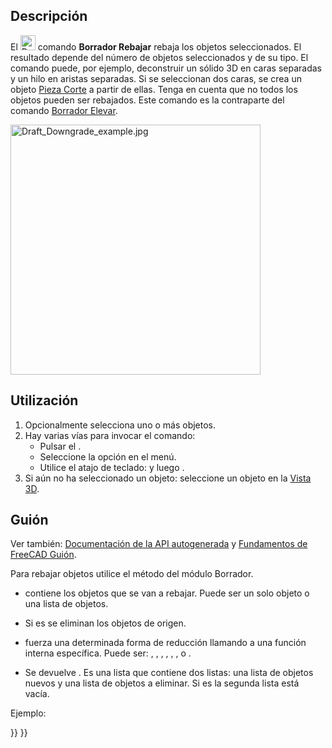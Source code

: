 <languages/>

{{Docnav/es
|[[Draft_Upgrade/es|Elevar]]
|[[Draft_WireToBSpline/es|HiloABSpline]]
|[[Draft_Workbench/es|Borrador]]
|IconL=Draft_Upgrade.svg
|IconR=Draft_WireToBSpline.svg
|IconC=Workbench_Draft.svg
}}

<div class="mw-translate-fuzzy">
{{GuiCommand/es
|Name=Draft Downgrade
|Name/es=Borrador Rebajar
|MenuLocation=Modificación → Rebajar
|Workbenches=[[Draft_Workbench/es|Borrador]], [[Arch_Workbench/es|Arquitectura]]
|Shortcut={{KEY|D}} {{KEY|N}}
|SeeAlso=[[Draft_Upgrade/es|Borrador Elevar]], [[Part_Cut/es|Pieza Cortar]]
}}
</div>

<span id="Description"></span>
==Descripción==

El [[Image:Draft_Downgrade.svg|24px]] comando '''Borrador Rebajar ''' rebaja los objetos seleccionados. El resultado depende del número de objetos seleccionados y de su tipo. El comando puede, por ejemplo, deconstruir un sólido 3D en caras separadas y un hilo en aristas separadas. Si se seleccionan dos caras, se crea un objeto [[Part_Cut/es|Pieza Corte]] a partir de ellas. Tenga en cuenta que no todos los objetos pueden ser rebajados. Este comando es la contraparte del comando [[Draft_Upgrade/es|Borrador Elevar]].

[[Image:Draft_Downgrade_example.jpg|400px]]
{{Caption|Dos caras superpuestas se rebajan a un objeto Pieza Corte, que se rebaja a una cara. Esa cara se rebaja a continuación a un hilo cerrado, que finalmente se rebajan a aristas separadas.}}

<span id="Usage"></span>
==Utilización==

<div class="mw-translate-fuzzy">
# Opcionalmente selecciona uno o más objetos.
# Hay varias vías para invocar el comando:
#* Pulsar el {{Button|[[Image:Draft_Downgrade.svg|16px]] [[Draft_Downgrade/es|Borrador Rebajar]]}}.
#* Seleccione la opción {{MenuCommand|Modificación → [[Image:Draft_Downgrade.svg|16px]] Rebajar}} en el menú.
#* Utilice el atajo de teclado: {{KEY|D}} y luego {{KEY|N}}.
#Si aún no ha seleccionado un objeto: seleccione un objeto en la [[3D_view/es|Vista 3D]].
</div>

<span id="Scripting"></span>
==Guión==

Ver también: [https://freecad.github.io/SourceDoc/ Documentación de la API autogenerada] y [[FreeCAD_Scripting_Basics/es|Fundamentos de FreeCAD Guión]].

Para rebajar objetos utilice el método {{incode|downgrade}} del módulo Borrador.

{{Code|code=
downgrade_list = downgrade(objects, delete=False, force=None)
}}

* {{incode|objects}} contiene los objetos que se van a rebajar. Puede ser un solo objeto o una lista de objetos.
* Si {{incode|delete}} es {{incode|True}} se eliminan los objetos de origen.
* {{incode|force}} fuerza una determinada forma de reducción llamando a una función interna específica. Puede ser: {{incode|"explode"}}, {{incode|"shapify"}}, {{incode|"subtr"}}, {{incode|"splitFaces"}}, {{incode|"cut2"}}, {{incode|"getWire"}}, {{incode|"splitWires"}} o {{incode|"splitCompounds"}}.
* Se devuelve {{incode|downgrade_list}}. Es una lista que contiene dos listas: una lista de objetos nuevos y una lista de objetos a eliminar. Si {{incode|delete}} es {{incode|True}} la segunda lista está vacía.

Ejemplo:

{{Code|code=
import FreeCAD as App
import Draft

doc = App.newDocument()

circle = Draft.make_circle(1000)
rectangle = Draft.make_rectangle(2000, 800)
doc.recompute()

add_list1, delete_list1 = Draft.upgrade([circle, rectangle], delete=True)

compound = add_list1[0]
add_list2, delete_list2 = Draft.downgrade(compound, delete=False)
face = add_list2[0]
add_list3, delete_list3 = Draft.downgrade(face, delete=False)

box = doc.addObject("Part::Box", "Box")
box.Length = 2300
box.Width = 800
box.Height = 1000

add_list4, delete_list4 = Draft.downgrade(box, delete=True)

doc.recompute()
}}


{{Docnav/es
|[[Draft_Upgrade/es|Elevar]]
|[[Draft_WireToBSpline/es|HiloABSpline]]
|[[Draft_Workbench/es|Borrador]]
|IconL=Draft_Upgrade.svg
|IconR=Draft_WireToBSpline.svg
|IconC=Workbench_Draft.svg
}}

{{Draft Tools navi{{#translation:}}}}
{{Userdocnavi{{#translation:}}}}